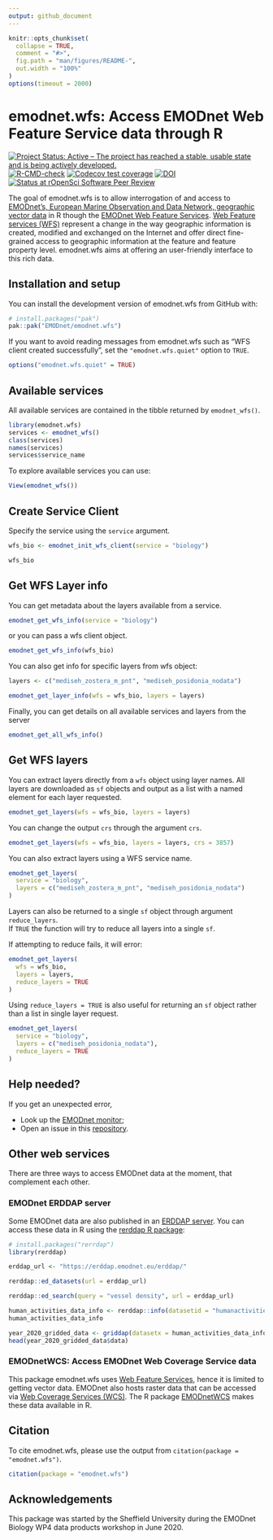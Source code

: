 ```yaml
---
output: github_document
---
```


<!-- README.md is generated from README.Rmd. Please edit that file -->

```r
knitr::opts_chunk$set(
  collapse = TRUE,
  comment = "#>",
  fig.path = "man/figures/README-",
  out.width = "100%"
)
options(timeout = 2000)
```

# emodnet.wfs: Access EMODnet Web Feature Service data through R

<!-- badges: start -->
[![Project Status: Active – The project has reached a stable, usable state and is being actively developed.](https://www.repostatus.org/badges/latest/active.svg)](https://www.repostatus.org/#active)
[![R-CMD-check](https://github.com/EMODnet/emodnet.wfs/actions/workflows/R-CMD-check.yaml/badge.svg)](https://github.com/EMODnet/emodnet.wfs/actions/workflows/R-CMD-check.yaml)
[![Codecov test coverage](https://codecov.io/gh/EMODnet/emodnet.wfs/branch/main/graph/badge.svg)](https://app.codecov.io/gh/EMODnet/emodnet.wfs/tree/main)
[![DOI](https://zenodo.org/badge/DOI/10.14284/679.svg)](https://doi.org/10.14284/679)
[![Status at rOpenSci Software Peer Review](https://badges.ropensci.org/653_status.svg)](https://github.com/ropensci/software-review/issues/653)
<!-- badges: end -->

The goal of emodnet.wfs is to allow interrogation of and access to [EMODnet's, European Marine Observation and Data Network, geographic vector data](https://emodnet.ec.europa.eu/en/emodnet-web-service-documentation#inline-nav-3) in R though the [EMODnet Web Feature Services](https://emodnet.ec.europa.eu/en/data). 
[Web Feature services (WFS)](https://www.ogc.org/publications/standard/wfs/) represent a change in the way geographic information is created, modified and exchanged on the Internet and offer direct fine-grained access to geographic information at the feature and feature property level. 
emodnet.wfs aims at offering an user-friendly interface to this rich data.

## Installation and setup

You can install the development version of emodnet.wfs from GitHub with:

``` r
# install.packages("pak")
pak::pak("EMODnet/emodnet.wfs")
```

If you want to avoid reading messages from emodnet.wfs such as "WFS client created successfully", 
set the `"emodnet.wfs.quiet"` option to `TRUE`.

```r
options("emodnet.wfs.quiet" = TRUE)
```

## Available services

All available services are contained in the tibble returned by `emodnet_wfs()`.


```r
library(emodnet.wfs)
services <- emodnet_wfs()
class(services)
names(services)
services$service_name
```

To explore available services you can use:

```r
View(emodnet_wfs())
```

## Create Service Client

Specify the service using the `service` argument. 

```r
wfs_bio <- emodnet_init_wfs_client(service = "biology")

wfs_bio
```

## Get WFS Layer info

You can get metadata about the layers available from a service. 

```r
emodnet_get_wfs_info(service = "biology")
```

or you can pass a wfs client object.

```r
emodnet_get_wfs_info(wfs_bio)
```

You can also get info for specific layers from wfs object:

```r
layers <- c("mediseh_zostera_m_pnt", "mediseh_posidonia_nodata")

emodnet_get_layer_info(wfs = wfs_bio, layers = layers)
```


Finally, you can get details on all available services and layers from the server

```r
emodnet_get_all_wfs_info()
```


## Get WFS layers

You can extract layers directly from a `wfs` object using layer names. 
All layers are downloaded as `sf` objects and output as a list with a named element for each layer requested.

```r
emodnet_get_layers(wfs = wfs_bio, layers = layers)
```

You can change the output `crs` through the argument `crs`.

```r
emodnet_get_layers(wfs = wfs_bio, layers = layers, crs = 3857)
```

You can also extract layers using a WFS service name.

```r
emodnet_get_layers(
  service = "biology",
  layers = c("mediseh_zostera_m_pnt", "mediseh_posidonia_nodata")
)
```


Layers can also be returned to a single `sf` object through argument `reduce_layers`.  
If `TRUE` the function will try to reduce all layers into a single `sf`.

If attempting to reduce fails, it will error:
 
```r
emodnet_get_layers(
  wfs = wfs_bio,
  layers = layers,
  reduce_layers = TRUE
)
```

Using `reduce_layers = TRUE` is also useful for returning an `sf` object rather than a list in single layer request.

```r
emodnet_get_layers(
  service = "biology",
  layers = c("mediseh_posidonia_nodata"),
  reduce_layers = TRUE
)
```

## Help needed?

If you get an unexpected error,

- Look up the [EMODnet monitor](https://monitor.emodnet.eu/resources?lang=en&resource_type=OGC:WFS);
- Open an issue in this [repository](https://github.com/EMODnet/emodnet.wfs/issues).

## Other web services

There are three ways to access EMODnet data at the moment, that complement each other.

### EMODnet ERDDAP server

Some EMODnet data are also published in an [ERDDAP server](https://erddap.emodnet.eu). You can access these data in R using the [rerddap R package](https://docs.ropensci.org/rerddap/):


```r
# install.packages("rerrdap")
library(rerddap)

erddap_url <- "https://erddap.emodnet.eu/erddap/"

rerddap::ed_datasets(url = erddap_url)

rerddap::ed_search(query = "vessel density", url = erddap_url)

human_activities_data_info <- rerddap::info(datasetid = "humanactivities_9f8a_3389_f08a", url = erddap_url)
human_activities_data_info

year_2020_gridded_data <- griddap(datasetx = human_activities_data_info, time = c("2020-03-18", "2020-03-19"))
head(year_2020_gridded_data$data)
```


### EMODnetWCS: Access EMODnet Web Coverage Service data

This package emodnet.wfs uses [Web Feature Services](https://www.ogc.org/publications/standard/wfs/), hence it is limited to getting vector data. EMODnet also hosts raster data that can be accessed via [Web Coverage Services (WCS)](https://www.ogc.org/publications/standard/wcs/). The R package [EMODnetWCS](https://github.com/EMODnet/EMODnetWCS) makes these data available in R.

## Citation

To cite emodnet.wfs, please use the output from `citation(package = "emodnet.wfs")`.

```r
citation(package = "emodnet.wfs")
```

## Acknowledgements

This package was started by the Sheffield University during the EMODnet Biology WP4 data products workshop in June 2020.
